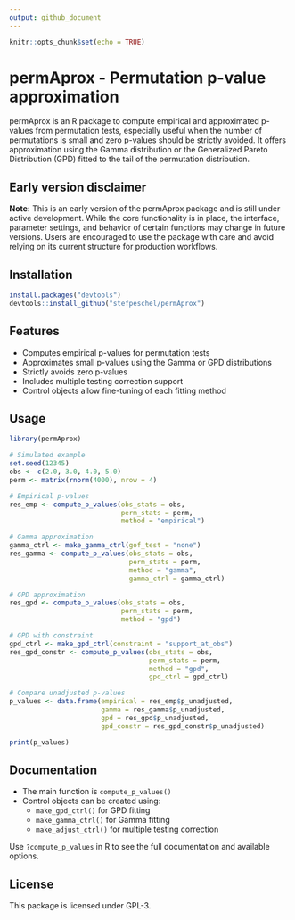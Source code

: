 ```yaml
---
output: github_document
---
```


```r
knitr::opts_chunk$set(echo = TRUE)
```

# permAprox - Permutation p-value approximation

permAprox is an R package to compute empirical and approximated p-values from permutation tests, especially useful when the number of permutations is small and zero p-values should be strictly avoided. It offers approximation using the Gamma distribution or the Generalized Pareto Distribution (GPD) fitted to the tail of the permutation distribution.

## Early version disclaimer

**Note:** This is an early version of the permAprox package and is still under active development. While the core functionality is in place, the interface, parameter settings, and behavior of certain functions may change in future versions. Users are encouraged to use the package with care and avoid relying on its current structure for production workflows.

## Installation

```r
install.packages("devtools")
devtools::install_github("stefpeschel/permAprox")
```

## Features

- Computes empirical p-values for permutation tests
- Approximates small p-values using the Gamma or GPD distributions
- Strictly avoids zero p-values
- Includes multiple testing correction support
- Control objects allow fine-tuning of each fitting method

## Usage

```r
library(permAprox)

# Simulated example
set.seed(12345)
obs <- c(2.0, 3.0, 4.0, 5.0)
perm <- matrix(rnorm(4000), nrow = 4)

# Empirical p-values
res_emp <- compute_p_values(obs_stats = obs,
                            perm_stats = perm,
                            method = "empirical")

# Gamma approximation
gamma_ctrl <- make_gamma_ctrl(gof_test = "none")
res_gamma <- compute_p_values(obs_stats = obs,
                              perm_stats = perm,
                              method = "gamma",
                              gamma_ctrl = gamma_ctrl)

# GPD approximation
res_gpd <- compute_p_values(obs_stats = obs,
                            perm_stats = perm,
                            method = "gpd")

# GPD with constraint
gpd_ctrl <- make_gpd_ctrl(constraint = "support_at_obs")
res_gpd_constr <- compute_p_values(obs_stats = obs,
                                   perm_stats = perm,
                                   method = "gpd",
                                   gpd_ctrl = gpd_ctrl)

# Compare unadjusted p-values
p_values <- data.frame(empirical = res_emp$p_unadjusted,
                       gamma = res_gamma$p_unadjusted,
                       gpd = res_gpd$p_unadjusted,
                       gpd_constr = res_gpd_constr$p_unadjusted)

print(p_values)
```


## Documentation

- The main function is `compute_p_values()`
- Control objects can be created using:
  - `make_gpd_ctrl()` for GPD fitting
  - `make_gamma_ctrl()` for Gamma fitting
  - `make_adjust_ctrl()` for multiple testing correction

Use `?compute_p_values` in R to see the full documentation and available options.

## License

This package is licensed under GPL-3.
